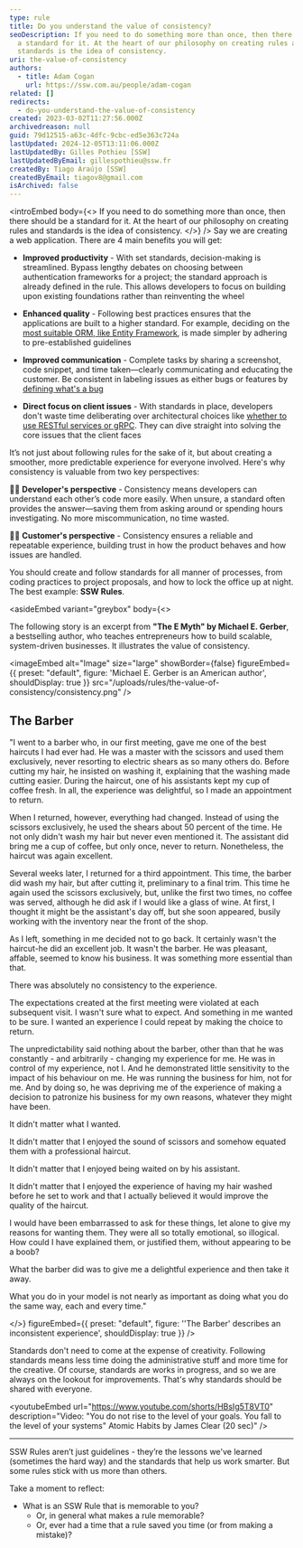 ```yaml
---
type: rule
title: Do you understand the value of consistency?
seoDescription: If you need to do something more than once, then there should be
  a standard for it. At the heart of our philosophy on creating rules and
  standards is the idea of consistency.
uri: the-value-of-consistency
authors:
  - title: Adam Cogan
    url: https://ssw.com.au/people/adam-cogan
related: []
redirects:
  - do-you-understand-the-value-of-consistency
created: 2023-03-02T11:27:56.000Z
archivedreason: null
guid: 79d12515-a63c-4dfc-9cbc-ed5e363c724a
lastUpdated: 2024-12-05T13:11:06.000Z
lastUpdatedBy: Gilles Pothieu [SSW]
lastUpdatedByEmail: gillespothieu@ssw.fr
createdBy: Tiago Araújo [SSW]
createdByEmail: tiagov8@gmail.com
isArchived: false
---
```


<introEmbed
  body={<>
If you need to do something more than once, then there should be a standard for it. At the heart of our philosophy on creating rules and standards is the idea of consistency.
  </>}
/>
Say we are creating a web application. There are 4 main benefits you will get:

* **Improved productivity** - With set standards, decision-making is streamlined. Bypass lengthy debates on choosing between authentication frameworks for a project; the standard approach is already defined in the rule. This allows developers to focus on building upon existing foundations rather than reinventing the wheel

* **Enhanced quality** - Following best practices ensures that the applications are built to a higher standard. For example, deciding on the [most suitable ORM, like Entity Framework](/why-to-use-entity-framework), is made simpler by adhering to pre-established guidelines

* **Improved communication** - Complete tasks by sharing a screenshot, code snippet, and time taken—clearly communicating and educating the customer. Be consistent in labeling issues as either bugs or features by [defining what's a bug](/definition-of-a-bug)

* **Direct focus on client issues** - With standards in place, developers don't waste time deliberating over architectural choices like [whether to use RESTful services or gRPC](/choose-the-right-api-tech). They can dive straight into solving the core issues that the client faces

It’s not just about following rules for the sake of it, but about creating a smoother, more predictable experience for everyone involved. Here's why consistency is valuable from two key perspectives:

👨‍💻 **Developer's perspective** - Consistency means developers can understand each other’s code more easily. When unsure, a standard often provides the answer—saving them from asking around or spending hours investigating. No more miscommunication, no time wasted.

👩‍💼 **Customer's perspective** - Consistency ensures a reliable and repeatable experience, building trust in how the product behaves and how issues are handled.

You should create and follow standards for all manner of processes, from coding practices to project proposals, and how to lock the office up at night. The best example: **SSW Rules**.

<asideEmbed
  variant="greybox"
  body={<>
    
The following story is an excerpt from **"The E Myth" by Michael E. Gerber**, a bestselling author, who teaches entrepreneurs how to build scalable, system-driven businesses. It illustrates the value of consistency.


<imageEmbed
  alt="Image"
  size="large"
  showBorder={false}
  figureEmbed={{
    preset: "default",
    figure: 'Michael E. Gerber is an American author',
    shouldDisplay: true
  }}
  src="/uploads/rules/the-value-of-consistency/consistency.png"
/>

## The Barber

"I went to a barber who, in our first meeting, gave me one of the best haircuts I had ever had. He was a master with the scissors and used them exclusively, never resorting to electric shears as so many others do. Before cutting my hair, he insisted on washing it, explaining that the washing made cutting easier. During the haircut, one of his assistants kept my cup of coffee fresh. In all, the experience was delightful, so I made an appointment to return.

When I returned, however, everything had changed. Instead of using the scissors exclusively, he used the shears about 50 percent of the time. He not only didn't wash my hair but never even mentioned it. The assistant did bring me a cup of coffee, but only once, never to return. Nonetheless, the haircut was again excellent.

Several weeks later, I returned for a third appointment. This time, the barber did wash my hair, but after cutting it, preliminary to a final trim. This time he again used the scissors exclusively, but, unlike the first two times, no coffee was served, although he did ask if I would like a glass of wine. At first, I thought it might be the assistant's day off, but she soon appeared, busily working with the inventory near the front of the shop.

As I left, something in me decided not to go back. It certainly wasn't the haircut-he did an excellent job. It wasn't the barber. He was pleasant, affable, seemed to know his business. It was something more essential than that.

There was absolutely no consistency to the experience.

The expectations created at the first meeting were violated at each subsequent visit. I wasn't sure what to expect. And something in me wanted to be sure. I wanted an experience I could repeat by making the choice to return.

The unpredictability said nothing about the barber, other than that he was constantly - and arbitrarily - changing my experience for me. He was in control of my experience, not I. And he demonstrated little sensitivity to the impact of his behaviour on me. He was running the business for him, not for me. And by doing so, he was depriving me of the experience of making a decision to patronize his business for my own reasons, whatever they might have been.

It didn't matter what I wanted.

It didn't matter that I enjoyed the sound of scissors and somehow equated them with a professional haircut.

It didn't matter that I enjoyed being waited on by his assistant.

It didn't matter that I enjoyed the experience of having my hair washed before he set to work and that I actually believed it would improve the quality of the haircut.

I would have been embarrassed to ask for these things, let alone to give my reasons for wanting them. They were all so totally emotional, so illogical. How could I have explained them, or justified them, without appearing to be a boob?

What the barber did was to give me a delightful experience and then take it away.

What you do in your model is not nearly as important as doing what you do the same way, each and every time."

  </>}
  figureEmbed={{
    preset: "default",
    figure: '\'The Barber\' describes an inconsistent experience',
    shouldDisplay: true
  }}
/>

Standards don't need to come at the expense of creativity. Following standards means less time doing the administrative stuff and more time for the creative. Of course, standards are works in progress, and so we are always on the lookout for improvements. That's why standards should be shared with everyone.

<youtubeEmbed url="https://www.youtube.com/shorts/HBsIg5T8VT0" description="Video: "You do not rise to the level of your goals. You fall to the level of your systems" Atomic Habits by James Clear (20 sec)" />

---

SSW Rules aren’t just guidelines - they’re the lessons we've learned (sometimes the hard way) and the standards that help us work smarter. But some rules stick with us more than others.

Take a moment to reflect:

* What is an SSW Rule that is memorable to you?
  * Or, in general what makes a rule memorable?
  * Or, ever had a time that a rule saved you time (or from making a mistake)?

